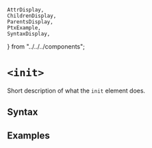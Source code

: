     AttrDisplay,
    ChildrenDisplay,
    ParentsDisplay,
    PtxExample,
    SyntaxDisplay,
} from "../../../components";

# `<init>`

Short description of what the `init` element does.

## Syntax

<SyntaxDisplay name="init" />

## Examples
